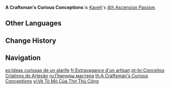 {{Talent Infobox
|image         = Talent A Craftsman's Curious Conceptions.png
|character     = Kaveh
|type          = 4th Ascension Passive
|info          = During [[Painted Dome]], after Kaveh's Normal, Charged, or Plunging Attacks hit opponents, his [[Elemental Mastery]] will increase by 25. This effect can be triggered once every 0.1s. Max 4 stacks.<br>This effect will be canceled when Painted Dome's effects end.
|utility1      = Elemental Mastery
}}
'''A Craftsman's Curious Conceptions''' is [[Kaveh]]'s [[4th Ascension Passive]].

==Other Languages==
{{Other Languages
|en      = A Craftsman's Curious Conceptions
|zhs     = 工艺家的奇想
|zhs_rm  = Gōngyì-jiā de Qíxiǎng
|zht     = 工藝家的奇想
|zht_rm  = Gōngyì-jiā de Qíxiǎng
|zh_tl   = 
|ja      = 芸術家の奇想
|ja_rm   = Geijutsuka no Kisou
|ja_tl   = Artist's Fantastic Concepts
|ko      = 공예가<->의 기발함
|ko_tl   = Fancifulness of a Craftsman
|es      = Ideas curiosas de un alarife
|es_tl   = A Master Builder's Curious Ideas
|fr      = Extravagance d'un artisan
|fr_tl   = An Artisan's Extravagance
|ru      = Причуды мастера
|ru_tl   = A Craftsman's Whims
|th      = A Craftsman's Curious Conceptions
|vi      = Vẻ Tò Mò Của Thợ Thủ Công
|vi_tl   = Craftsman Curiosity
|de      = Die Marotten eines Künstlers
|de_tl   = The Quirks of an Artist
|id      = A Craftsman's Curious Conceptions
|pt      = Conceitos Criativos do Artesão
|pt_tl   = 
|tr      = Bir Zanaatkarın Tuhaf Fikirleri
|tr_tl   = A Craftman's Weird Ideas
|it      = Ideazioni estrose
|it_tl   = 
}}

==Change History==
{{Change History|3.6}}

==Navigation==
{{Talent Navbox|Kaveh}}

[[es:Ideas curiosas de un alarife]]
[[fr:Extravagance d'un artisan]]
[[pt-br:Conceitos Criativos do Artesão]]
[[ru:Причуды мастера]]
[[th:A Craftsman's Curious Conceptions]]
[[vi:Vẻ Tò Mò Của Thợ Thủ Công]]